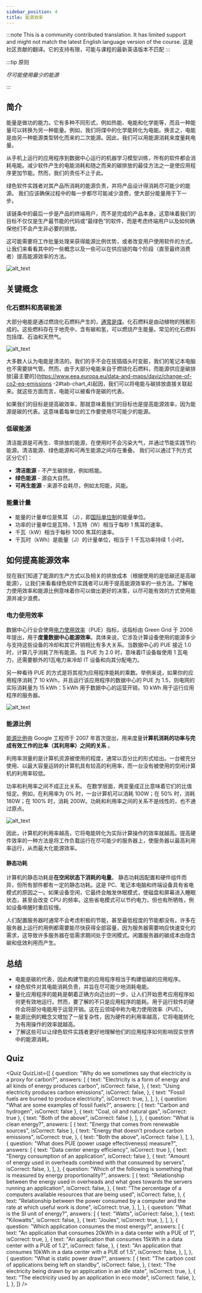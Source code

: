 ```yaml
---
sidebar_position: 4
title: 能源效率
---
```



:::note
This is a community contributed translation. It has limited support and might not match the latest English language version of the course.
这是社区贡献的翻译。它的支持有限，可能与课程的最新英语版本不匹配
:::

:::tip 原则

_尽可能使用最少的能源_

:::

## 简介

能量是做功的能力。它有多种不同形式，例如热能、电能和化学能等，而且一种能量可以转换为另一种能量。例如，我们将煤中的化学能转化为电能。换言之，电能是由另一种能源类型转化而来的二次能源。因此，我们可以用能源消耗来度量耗电量。

从手机上运行的应用程序到数据中心运行的机器学习模型训练，所有的软件都会消耗电能。减少软件产生的电能消耗和随之而来的碳排放的最佳方法之一是使应用程序更加节能。然而，我们的责任不止于此。

绿色软件实践者对其产品所消耗的能源负责，并将产品设计得消耗尽可能少的能源。 我们应该确保过程中的每一步都尽可能减少浪费，使大部分能量用于下一步。

该链条中的最后一步是产品的终端用户，而不是完成的产品本身。这意味着我们的目标不仅仅是生产最节能的代码或“最绿色”的软件，而是考虑终端用户以及如何确保他们不会产生非必要的排放。

这可能需要将工作批量处理来获得能源比例优势，或者改变用户使用软件的方式。让我们来看看其中的一些概念以及一些可以在供应链的每个阶段（直至最终消费者）提高能源效率的方法。

![alt_text](./images/03_energy_efficiency.png "image_tooltip")

## 关键概念

### 化石燃料和高碳能源

大部分电能是通过燃烧化石燃料产生的，[通常是煤](https://ourworldindata.org/grapher/world-electricity-by-source)。化石燃料是由动植物的残骸形成的。这些燃料存在于地壳中，含有碳和氢，可以燃烧产生能量。常见的化石燃料包括煤、石油和天然气。

![alt_text](./images/04_high-carbon_sources.png "image_tooltip")

大多数人认为电能是清洁的。我们的手不会在拔插插头时变脏，我们的笔记本电脑也不需要排气管。然而，由于大部分电能来自于燃烧化石燃料，而能源供应是碳排放[最主要的](https://www.eea.europa.eu/data-and-maps/daviz/change-of-co2-eq-emissions -2#tab-chart_4)起因，我们可以将电能与碳排放直接关联起来。就这些方面而言，电能可以被看作是碳的代表。

如果我们的目标是提高碳效率，那就意味着我们的目标也是提高能源效率，因为能源是碳的代表。这意味着每单位的工作要使用尽可能少的能源。

### 低碳能源

清洁能源是可再生、零排放的能源，在使用时不会污染大气，并通过节能实践节约能源。清洁能源、绿色能源和可再生能源之间存在重叠。 我们可以通过下列方式区分它们：

- **清洁能源** - 不产生碳排放，例如核能。
- **绿色能源** - 源自大自然。
- **可再生能源** - 来源不会耗尽，例如太阳能，风能。

### 能量计量

- 能量的计量单位是焦耳 （J），即[国际单位制](https://en.wikipedia.org/wiki/International_System_of_Units)的能量单位。
- 功率的计量单位是瓦特，1 瓦特（W）相当于每秒 1 焦耳的速率。
- 千瓦（kW）相当于每秒 1000 焦耳的速率。
- 千瓦时（kWh）是能量（J）的计量单位，相当于 1 千瓦功率持续 1 小时。

## 如何提高能源效率

现在我们知道了能源的生产方式以及相关的排放成本（根据使用的是低碳还是高碳能源），让我们来看看绿色软件实践者可以用于提高能源效率的一些方法。了解电力使用效率和能源比例意味着你可以做出更好的决策，以尽可能有效的方式使用能源并减少浪费。

### 电力使用效率

数据中心行业会使用[电力使用效率](https://datacenters.lbl.gov/sites/default/files/WP49-PUE%20A%20Compressive%20Examination%20of%20the%20Metric_v6.pdf)（PUE）指标，该指标由 Green Grid 于 2006 年提出，用于**度量数据中心能源效率**。具体来说，它涉及计算设备使用的能源多少与支持这些设备的冷却和其它开销相比有多大关系。当数据中心的 PUE 接近 1.0 时，计算几乎消耗了所有能源。当 PUE 为 2.0 时，意味着IT设备每使用 1 瓦电力，还需要额外的1瓦电力来冷却 IT 设备和向其分配电力。

另一种看待 PUE 的方式是将其视为应用程序能耗的乘数。举例来说，如果你的应用程序消耗了 10 kWh，并且运行该应用程序的数据中心的 PUE 为 1.5，则电网的实际消耗量为 15 kWh：5 kWh 用于数据中心的运营开销，10 kWh 用于运行应用程序的服务器。

![alt_text](./images/05_power_usage.png "image_tooltip")

### 能源比例

[能源比例](https://research.google/pubs/pub33387/)由 Google 工程师于 2007 年首次提出，用来度量**计算机消耗的功率与完成有效工作的比率（其利用率）之间的关系** 。

利用率测量的是计算机资源被使用的程度，通常以百分比的形式给出。一台被充分使用、以最大容量运转的计算机具有较高的利用率，而一台没有被使用的空闲计算机的利用率较低。

功率和利用率之间不成正比关系。 在数学层面，两变量成正比意味着它们的比值恒定。例如，在利用率为 0% 时，一台计算机可以消耗 100W；在 50% 时，消耗 180W；在 100% 时，消耗 200W。功耗和利用率之间的关系不是线性的，也不通过原点。

![alt_text](./images/06_energy_proportionality_updated.png "image_tooltip")

因此，计算机的利用率越高，它将电能转化为实际计算操作的效率就越高。提高硬件效率的一种方法是将工作负载运行在尽可能少的服务器上，使服务器以最高利用率运行，从而最大化能源效率。

#### 静态功耗

计算机的静态功耗是**在空闲状态下消耗的电量**。 静态功耗因配置和硬件组件而异，但所有部件都有一定的静态功耗。这是 PC、笔记本电脑和终端设备具有省电模式的原因之一。如果设备空闲，它最终会触发休眠模式，使磁盘和屏幕进入睡眠状态，甚至会改变 CPU 的频率。这些省电模式可以节约电力，但也有所牺牲，例如设备唤醒时重启较慢。

人们配置服务器时通常不会考虑积极的节能，甚至最低程度的节能都没有。许多在服务器上运行的用例都需要能尽快获得全部容量，因为服务器需要响应快速变化的需求，这导致许多服务器在低需求期间处于空闲模式。闲置服务器的碳成本由隐含碳和低效利用而产生。

## 总结

- 电能是碳的代表，因此构建节能的应用程序相当于构建低碳的应用程序。
- 绿色软件对其电能消耗负责，并旨在尽可能少地消耗电能。
- 量化应用程序的能耗是朝着正确方向迈出的一步，让人们开始思考应用程序如何更有效地运行。然而，要了解的不只是应用程序的能耗。用于运行软件的硬件会将部分电能用于运营开销。这在云领域中称为电力使用效率（PUE）。
- 能源比例的概念又增加了一层复杂性，因为硬件的利用率越高，它将电能转化为有用操作的效率就越高。
- 了解这些可以让绿色软件实践者更好地理解他们的应用程序如何影响现实世界中的能源消耗。

## Quiz

<Quiz
  QuizList={[
    {
      question:
        "Why do we sometimes say that electricity is a proxy for carbon?",
      answers: [
        {
          text: "Electricity is a form of energy and all kinds of energy produces carbon",
          isCorrect: false,
        },
        {
          text: "Using electricity produces carbon emissions",
          isCorrect: false,
        },
        {
          text: "Fossil fuels are burned to produce electricity",
          isCorrect: true,
        },
      ],
    },
    {
      question: "What are some examples of fossil fuels?",
      answers: [
        { text: "Carbon and hydrogen", isCorrect: false },
        { text: "Coal, oil and natural gas", isCorrect: true },
        { text: "Both of the above", isCorrect: false },
      ],
    },
    {
      question: "What is clean energy?",
      answers: [
        { text: "Energy that comes from renewable sources", isCorrect: false },
        {
          text: "Energy that doesn’t produce carbon emissions",
          isCorrect: true,
        },
        { text: "Both the above", isCorrect: false },
      ],
    },
    {
      question: "What does PUE (power usage effectiveness) measure?",
      answers: [
        { text: "Data center energy efficiency", isCorrect: true },
        { text: "Energy consumption of an application", isCorrect: false },
        {
          text: "Amount of energy used in overheads combined with that consumed by servers",
          isCorrect: false,
        },
      ],
    },
    {
      question:
        "Which of the following is something that is measured by energy proportionality?",
      answers: [
        {
          text: "Relationship between the energy used in overheads and what goes towards the servers running an application",
          isCorrect: false,
        },
        {
          text: "The percentage of a computers available resources that are being used",
          isCorrect: false,
        },
        {
          text: "Relationship between the power consumed by a computer and the rate at which useful work is done",
          isCorrect: true,
        },
      ],
    },
    {
      question: "What is the SI unit of energy?",
      answers: [
        {
          text: "Watts",
          isCorrect: false,
        },
        {
          text: "Kilowatts",
          isCorrect: false,
        },
        {
          text: "Joules",
          isCorrect: true,
        },
      ],
    },
    {
      question: "Which application consumes the most energy?",
      answers: [
        {
          text: "An application that consumes 20kWh in a data center with a PUE of 1",
          isCorrect: true,
        },
        {
          text: "An application that consumes 15kWh in a data center with a PUE of 1.2",
          isCorrect: false,
        },
        {
          text: "An application that consumes 10kWh in a data center with a PUE of 1.5",
          isCorrect: false,
        },
      ],
    },
    {
      question: "What is static power draw?",
      answers: [
        {
          text: "The carbon cost of applications being left on standby",
          isCorrect: false,
        },
        {
          text: "The electricity being drawn by an application in an idle state",
          isCorrect: true,
        },
        {
          text: "The electricity used by an application in eco mode",
          isCorrect: false,
        },
      ],
    },
  ]}
/>

